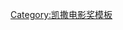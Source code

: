 {{Navbox
| name = 榮譽凱薩獎
| title = {{link-en|榮譽凱薩獎|Honorary César}}
| titlestyle = background:#EEDD82;
| state = {{{state|autocollapse}}}
| bodyclass = hlist
| groupstyle = width: 80px; text-align: center;background:#EEDD82
| group1 = 1976年－2000年
| list1 = 
* [[英格麗·褒曼]] (1976)
* [[黛安娜·羅斯]] (1976)
* {{link-fr|亨利·朗格卢瓦|Henri Langlois}} (1977)
* [[賈克·大地]] (1977)
* {{link-fr|罗贝尔·多夫曼|Robert Dorfmann}} (1978)
* [[勒內·戈西尼]] (1978)
* [[馬賽爾·卡爾內]] (1979)
* {{link-fr|夏尔·瓦内尔|Charles Vanel}} (1979)
* [[華特·迪士尼]] (1979)
* {{link-fr|皮埃尔·布朗贝热|Pierre Braunberger}} (1980)
* [[路易·德菲內斯]] (1980)
* [[柯克·道格拉斯]] (1980)
* [[馬瑟·巴紐]] (1981)
* [[亞倫·雷奈]] (1981)
* {{link-fr|乔治·当西热|Georges Dancigers}} (1982)
* {{link-fr|亞歷山大·莫虛金|Alexandre Mnouchkine}} (1982)
* Jean Nény (1982)
* [[安德烈·華依達]] (1982)
* {{link-fr|雷米 (演员)|Raimu|雷米}} (1983)
* [[雷奈·克萊門特]] (1984)
* {{link-fr|乔治·德·博勒加尔|Georges de Beauregard}} (1984)
* {{link-fr|埃德维热·弗耶尔|Edwige Feuillère}} (1984)
* [[克里斯蒂安-雅克]] (1985)
* [[达妮埃尔·达里厄]] (1985)
* {{link-fr|克里斯蒂娜·古兹-雷纳尔|Christine Gouze-Rénal}} (1985)
* {{link-fr|阿蘭·普瓦雷|Alain Poiré}} (1985)
* [[莫里斯·賈爾]] (1986)
* [[贝蒂·戴维斯|貝蒂·戴維斯]] (1986)
* {{link-fr|让·德拉努瓦|Jean Delannoy}} (1986)
* {{link-fr|勒内·费拉齐|René Ferracci}} (1986)
* [[克勞德·朗玆曼]] (1986)
* [[尚盧·高達]] (1987)
* {{link-fr|塞尔日·西尔伯曼|Serge Silberman}} (1988)
* {{link-fr|贝尔纳·布利耶|Bernard Blier}} (1989)
* {{link-fr|保羅·格里莫|Paul Grimault}} (1989)
* [[傑哈·菲利普]] (1990)
* {{link-fr|让-皮埃尔·奥蒙|Jean-Pierre Aumont}} (1991)
* [[索非娅·罗兰]] (1991)
* [[蜜雪兒·摩根]] (1992)
* [[席維斯·史特龍]] (1992)
* [[让·马莱]] (1993)
* [[馬切洛·馬斯楚安尼]] (1993)
* {{link-fr|热拉尔·乌里|Gérard Oury}} (1993)
* {{link-fr|让·卡尔梅|Jean Carmet}} (1994)
* [[珍妮·摩露]] (1995)
* [[格里高利·派克]] (1995)
* [[斯蒂芬·斯皮尔伯格]] (1995)
* [[羅蘭·比歌]] (1996)
* {{link-fr|亨利·韦纳伊|Henri Verneuil}} (1996)
* [[夏尔·阿兹纳武尔]] (1997)
* [[安迪·麥杜維]] (1997)
* [[邁克爾·道格拉斯]] (1998)
* [[克林·伊斯威特]] (1998)
* [[尚盧·高達]] (1998)
* [[佩德罗·阿尔莫多瓦尔]] (1999)
* [[強尼·戴普]] (1999)
* {{link-fr|让·罗什福尔|Jean Rochefort}} (1999)
* {{link-fr|若西亚娜·巴拉斯科|Josiane Balasko}} (2000)
* {{link-fr|喬治·克拉韋納|Georges Cravenne}} (2000)
* [[讓-皮埃爾·里奧]] (2000)
* [[马丁·斯科塞斯]] (2000)

| group2 = 2001年至今
| list2 = 
* {{link-fr|达里·考尔|Darry Cowl}} (2001)
* [[夏綠蒂·蘭普琳]] (2001)
* [[阿涅斯·瓦尔达]] (2001)
* [[阿努克·艾梅]] (2002)
* [[傑瑞米·艾恩斯]] (2002)
* {{link-fr|克洛德·里什|Claude Rich}} (2002)
* {{link-fr|贝尔纳黛特·拉丰|Bernadette Lafont}} (2003)
* [[史派克·李]] (2003)
* [[梅麗·史翠普|梅莉·史翠普]] (2003)
* {{link-fr|米舍利娜·普雷勒|Micheline Presle}} (2004)
* {{link-fr|雅克·迪特龙|Jacques Dutronc}} (2005)
* [[威爾·史密斯]] (2005)
* [[休·格兰特|休·葛蘭]] (2006)
* {{link-fr|皮埃尔·里夏尔|Pierre Richard}} (2006)
* {{link-fr|瑪萊娜·若貝爾|Marlène Jobert}} (2007)
* [[裘德·洛]] (2007)
* [[珍妮·摩露]] (2008)
* [[羅貝托·貝尼尼]] (2008)
* [[德斯汀·荷夫曼]] (2009)
* [[哈里森·福特]] (2010)
* [[昆汀·塔伦蒂诺]] (2011)
* [[凱特·溫斯蕾]] (2012)
* [[凯文·科斯特纳]] (2013)
* [[史嘉蕾·喬韓森]] (2014)
* [[西恩·潘]] (2015)
* [[邁克爾·道格拉斯]] (2016)
* [[佐治·古尼]] (2017)
* [[潘妮洛普·克魯茲]] (2018)
* [[勞勃·瑞福]] (2019)

}}<noinclude>
{{collapsible option}}
[[Category:凯撒电影奖模板]]
</noinclude>